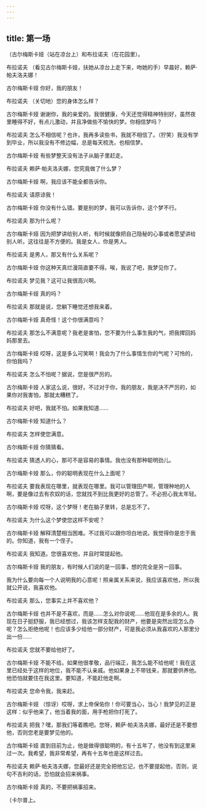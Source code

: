 ```yaml
---
---
---
```

title: 第一场
---




〔古尔梅斯卡娅（站在凉台上）和布拉诺夫（在花园里）。





布拉诺夫 （看见古尔梅斯卡娅，扶她从凉台上走下来，吻她的手）早晨好，赖萨·帕夫洛夫娜！

古尔梅斯卡娅 你好，我的朋友！

布拉诺夫 （关切地）您的身体怎么样？

古尔梅斯卡娅 谢谢你，我的亲爱的。我很健康，今天还觉得精神特别好，虽然夜里睡得不好，有点儿激动，并且净做些不愉快的梦。你相信梦吗？

布拉诺夫 怎么不相信呢？也许，我再多读些书，我就不相信了。（狞笑）我没有学到毕业，所以我没有不修边幅，总是每天梳洗，也相信梦。

古尔梅斯卡娅 有些梦整天没有法子从脑子里赶走。

布拉诺夫 赖萨·帕夫洛夫娜，您究竟做了什么梦？

古尔梅斯卡娅 啊，我应该不能全都告诉你。

布拉诺夫 请原谅我！

古尔梅斯卡娅 你没有什么错。要是别的梦，我可以告诉你，这个梦不行。

布拉诺夫 那为什么呢？

古尔梅斯卡娅 因为把梦讲给别人听，有时候就像把自己隐秘的心事或者愿望讲给别人听。这往往是不方便的。我是女人，你是男人。

布拉诺夫 是男人，那又有什么关系呢？

古尔梅斯卡娅 你这种天真烂漫简直要不得。唉，我说了吧，我梦见你了。

布拉诺夫 梦见我？这可让我很高兴啊。

古尔梅斯卡娅 真的吗？

布拉诺夫 那就是说，您躺下睡觉还想我来着。

古尔梅斯卡娅 真奇怪！这个你很满意吗？

布拉诺夫 那怎么不满意呢？我老是害怕，您不要为什么事生我的气，把我撵回妈妈那里去。

古尔梅斯卡娅 哎呀，这是多么可笑啊！我会为了什么事情生你的气呢？可怜的，你怕我吗？

布拉诺夫 怎么不怕呢？据说，您是很严厉的。

古尔梅斯卡娅 人家这么说，很好。不过对于你，我的朋友，我是决不严厉的，如果你对我害怕，那就太糟糕了。

布拉诺夫 好吧，我就不怕。如果我知道……

古尔梅斯卡娅 知道什么？

布拉诺夫 怎样使您满意。

古尔梅斯卡娅 你猜猜看。

布拉诺夫 猜透人的心，那可不是容易的事情。我也没有那种聪明劲儿。

古尔梅斯卡娅 那么，你的聪明表现在什么上面呢？

布拉诺夫 要我表现在哪里，就表现在哪里。我可以管理田产啊，管理种地的人啊，要是像过去有农奴的话，您就找不到比我更好的总管了。不必担心我太年轻。

古尔梅斯卡娅 哎呀，这个梦呀！老在脑子里转，总是忘不了。

布拉诺夫 为什么这个梦使您这样不安呢？

古尔梅斯卡娅 解释清楚相当困难。不过我可以跟你坦白地说。我觉得你是忠于我的。你知道，我有一个侄子。

布拉诺夫 我知道。您很喜欢他，并且时常提起他。

古尔梅斯卡娅 我的朋友，有时候人们说的是一回事，想的完全是另一回事。

我为什么要向每一个人说明我的心意呢！照亲属关系来说，我应该喜欢他，所以我就公开说，我喜欢他。

布拉诺夫 那么，您事实上并不喜欢他？

古尔梅斯卡娅 也并不是不喜欢，而是……怎么对你说呢……他现在是多余的人。我现在日子挺舒服，我已经想过，我该怎样支配我的财产，他要是突然出现怎么办呢？怎么拒绝他呢！也应该多少给他一部分财产，可是我必须从我喜欢的人那里分出一份……

布拉诺夫 您就不要给他好了。

古尔梅斯卡娅 不能不给。如果他很孝敬，品行端正，我怎么能不给他呢！我在这里已经处于这样的地位，我不能不认亲戚。他如果身上不带钱来，那就要供养他。他恐怕就要住在我这里。要知道，不能赶他走啊。

布拉诺夫 您命令我，我来赶。

古尔梅斯卡娅 （惊讶）哎呀，求上帝保佑你！你可要当心，当心！我梦见的正是这样：似乎他来了，他当着我的面，用手枪把你打死了。

布拉诺夫 把我？嘿，那我们等着瞧吧。您呀，赖萨·帕夫洛夫娜，最好还是不要想他，否则您老是要梦见他的。

古尔梅斯卡娅 直到目前为止，他是做得很聪明的，有十五年了，他没有到这里来过一次。我希望，我非常希望，再有十五年也是这样过去。

布拉诺夫 赖萨·帕夫洛夫娜，您最好还是完全把他忘记，也不要提起他，否则，说句不吉利的话，恐怕就会招来祸事。

古尔梅斯卡娅 真的，不要把祸事招来。

〔卡尔普上。